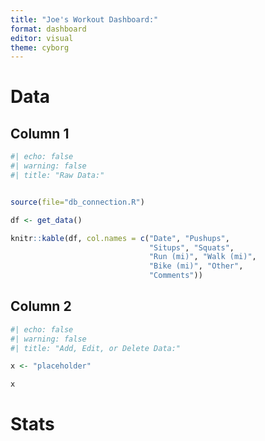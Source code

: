 ```yaml
---
title: "Joe's Workout Dashboard:"
format: dashboard
editor: visual
theme: cyborg
---
```


# Data {orientation="rows"}

## Column 1

```r
#| echo: false
#| warning: false
#| title: "Raw Data:"


source(file="db_connection.R")

df <- get_data()

knitr::kable(df, col.names = c("Date", "Pushups",
                               "Situps", "Squats",
                               "Run (mi)", "Walk (mi)",
                               "Bike (mi)", "Other",
                               "Comments"))

```

## Column 2

```r
#| echo: false
#| warning: false
#| title: "Add, Edit, or Delete Data:"

x <- "placeholder"

x

```


# Stats



